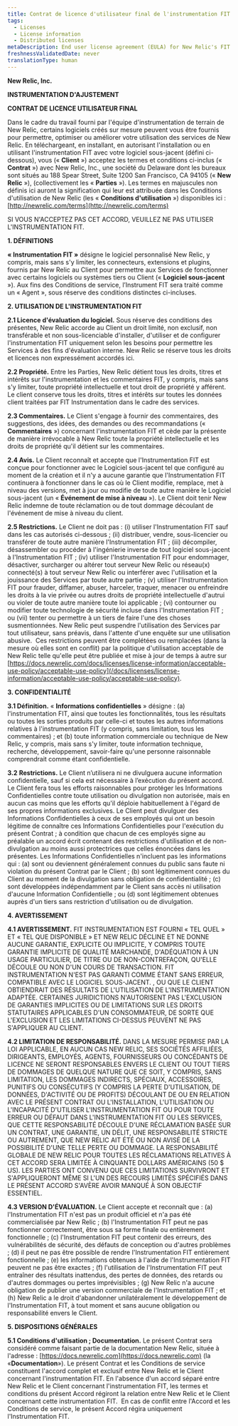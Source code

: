 ```yaml
---
title: Contrat de licence d'utilisateur final de l'instrumentation FIT
tags:
  - Licenses
  - License information
  - Distributed licenses
metaDescription: End user license agreement (EULA) for New Relic's FIT instrumentation.
freshnessValidatedDate: never
translationType: human
---
```


**New Relic, Inc.**

**INSTRUMENTATION D&apos;AJUSTEMENT**

**CONTRAT DE LICENCE UTILISATEUR FINAL**

Dans le cadre du travail fourni par l&apos;équipe d&apos;instrumentation de terrain de New Relic, certains logiciels créés sur mesure peuvent vous être fournis pour permettre, optimiser ou améliorer votre utilisation des services de New Relic. En téléchargeant, en installant, en autorisant l&apos;installation ou en utilisant l&apos;instrumentation FIT avec votre logiciel sous-jacent (défini ci-dessous), vous (« **Client** ») acceptez les termes et conditions ci-inclus (« **Contrat** ») avec New Relic, Inc., une société du Delaware dont les bureaux sont situés au 188 Spear Street, Suite 1200 San Francisco, CA 94105 (« **New Relic** »), (collectivement les « **Parties** »). Les termes en majuscules non définis ici auront la signification qui leur est attribuée dans les Conditions d&apos;utilisation de New Relic (les « **Conditions d&apos;utilisation** ») disponibles ici : [http://newrelic.com/terms](http://newrelic.com/terms)

SI VOUS N&apos;ACCEPTEZ PAS CET ACCORD, VEUILLEZ NE PAS UTILISER L&apos;INSTRUMENTATION FIT.

**1. DÉFINITIONS**

**« Instrumentation FIT »** désigne le logiciel personnalisé New Relic, y compris, mais sans s&apos;y limiter, les connecteurs, extensions et plugins, fournis par New Relic au Client pour permettre aux Services de fonctionner avec certains logiciels ou systèmes tiers ou Client (« **Logiciel sous-jacent** »). Aux fins des Conditions de service, l’Instrument FIT sera traité comme un « Agent », sous réserve des conditions distinctes ci-incluses.

**2. UTILISATION DE L&apos;INSTRUMENTATION FIT**

**2.1 Licence d&apos;évaluation du logiciel.** Sous réserve des conditions des présentes, New Relic accorde au Client un droit limité, non exclusif, non transférable et non sous-licenciable d&apos;installer, d&apos;utiliser et de configurer l&apos;instrumentation FIT uniquement selon les besoins pour permettre les Services à des fins d&apos;évaluation interne. New Relic se réserve tous les droits et licences non expressément accordés ici.

**2.2 Propriété.** Entre les Parties, New Relic détient tous les droits, titres et intérêts sur l&apos;instrumentation et les commentaires FIT, y compris, mais sans s&apos;y limiter, toute propriété intellectuelle et tout droit de propriété y afférent. Le client conserve tous les droits, titres et intérêts sur toutes les données client traitées par FIT Instrumentation dans le cadre des services.

**2.3 Commentaires.** Le Client s&apos;engage à fournir des commentaires, des suggestions, des idées, des demandes ou des recommandations (« **Commentaires** ») concernant l&apos;instrumentation FIT et cède par la présente de manière irrévocable à New Relic toute la propriété intellectuelle et les droits de propriété qu&apos;il détient sur les commentaires.

**2.4 Avis.** Le Client reconnaît et accepte que l&apos;Instrumentation FIT est conçue pour fonctionner avec le Logiciel sous-jacent tel que configuré au moment de la création et il n&apos;y a aucune garantie que l&apos;Instrumentation FIT continuera à fonctionner dans le cas où le Client modifie, remplace, met à niveau des versions, met à jour ou modifie de toute autre manière le Logiciel sous-jacent (un « **Événement de mise à niveau** »). Le Client doit tenir New Relic indemne de toute réclamation ou de tout dommage découlant de l&apos;événement de mise à niveau du client.

**2.5 Restrictions.** Le Client ne doit pas : (i) utiliser l&apos;Instrumentation FIT sauf dans les cas autorisés ci-dessous ; (ii) distribuer, vendre, sous-licencier ou transférer de toute autre manière l&apos;Instrumentation FIT ; (iii) décompiler, désassembler ou procéder à l&apos;ingénierie inverse de tout logiciel sous-jacent à l&apos;Instrumentation FIT ; (iv) utiliser l&apos;Instrumentation FIT pour endommager, désactiver, surcharger ou altérer tout serveur New Relic ou réseau(x) connecté(s) à tout serveur New Relic ou interférer avec l&apos;utilisation et la jouissance des Services par toute autre partie ; (v) utiliser l&apos;Instrumentation FIT pour frauder, diffamer, abuser, harceler, traquer, menacer ou enfreindre les droits à la vie privée ou autres droits de propriété intellectuelle d&apos;autrui ou violer de toute autre manière toute loi applicable ; (vi) contourner ou modifier toute technologie de sécurité incluse dans l&apos;Instrumentation FIT ; ou (vii) tenter ou permettre à un tiers de faire l&apos;une des choses susmentionnées. New Relic peut suspendre l&apos;utilisation des Services par tout utilisateur, sans préavis, dans l&apos;attente d&apos;une enquête sur une utilisation abusive.  Ces restrictions peuvent être complétées ou remplacées (dans la mesure où elles sont en conflit) par la politique d&apos;utilisation acceptable de New Relic telle qu&apos;elle peut être publiée et mise à jour de temps à autre sur [https://docs.newrelic.com/docs/licenses/license-information/acceptable-use-policy/acceptable-use-policy](/docs/licenses/license-information/acceptable-use-policy/acceptable-use-policy).

**3. CONFIDENTIALITÉ**

**3.1 Définition.** « **Informations confidentielles** » désigne : (a) l&apos;instrumentation FIT, ainsi que toutes les fonctionnalités, tous les résultats ou toutes les sorties produits par celle-ci et toutes les autres informations relatives à l&apos;instrumentation FIT (y compris, sans limitation, tous les commentaires) ; et (b) toute information commerciale ou technique de New Relic, y compris, mais sans s&apos;y limiter, toute information technique, recherche, développement, savoir-faire qu&apos;une personne raisonnable comprendrait comme étant confidentielle.

**3.2** **Restrictions.** Le Client n’utilisera ni ne divulguera aucune information confidentielle, sauf si cela est nécessaire à l’exécution du présent accord. Le Client fera tous les efforts raisonnables pour protéger les Informations Confidentielles contre toute utilisation ou divulgation non autorisée, mais en aucun cas moins que les efforts qu&apos;il déploie habituellement à l&apos;égard de ses propres informations exclusives. Le Client peut divulguer des Informations Confidentielles à ceux de ses employés qui ont un besoin légitime de connaître ces Informations Confidentielles pour l&apos;exécution du présent Contrat ; à condition que chacun de ces employés signe au préalable un accord écrit contenant des restrictions d&apos;utilisation et de non-divulgation au moins aussi protectrices que celles énoncées dans les présentes. Les Informations Confidentielles n&apos;incluent pas les informations qui : (a) sont ou deviennent généralement connues du public sans faute ni violation du présent Contrat par le Client ; (b) sont légitimement connues du Client au moment de la divulgation sans obligation de confidentialité ; (c) sont développées indépendamment par le Client sans accès ni utilisation d&apos;aucune Information Confidentielle ; ou (d) sont légitimement obtenues auprès d&apos;un tiers sans restriction d&apos;utilisation ou de divulgation.

**4. AVERTISSEMENT**

**4.1 AVERTISSEMENT.** FIT INSTRUMENTATION EST FOURNI « TEL QUEL » ET « TEL QUE DISPONIBLE » ET NEW RELIC DÉCLINE ET NE DONNE AUCUNE GARANTIE, EXPLICITE OU IMPLICITE, Y COMPRIS TOUTE GARANTIE IMPLICITE DE QUALITÉ MARCHANDE, D&apos;ADÉQUATION À UN USAGE PARTICULIER, DE TITRE OU DE NON-CONTREFAÇON, QU&apos;ELLE DÉCOULE OU NON D&apos;UN COURS DE TRANSACTION. FIT INSTRUMENTATION N&apos;EST PAS GARANTI COMME ÉTANT SANS ERREUR, COMPATIBLE AVEC LE LOGICIEL SOUS-JACENT. , OU QUE LE CLIENT OBTIENDRAIT DES RÉSULTATS DE L&apos;UTILISATION DE L&apos;INSTRUMENTATION ADAPTÉE. CERTAINES JURIDICTIONS N&apos;AUTORISENT PAS L&apos;EXCLUSION DE GARANTIES IMPLICITES OU DE LIMITATIONS SUR LES DROITS STATUTAIRES APPLICABLES D&apos;UN CONSOMMATEUR, DE SORTE QUE L&apos;EXCLUSION ET LES LIMITATIONS CI-DESSUS PEUVENT NE PAS S&apos;APPLIQUER AU CLIENT.

**4.2 LIMITATION DE RESPONSABILITÉ.** DANS LA MESURE PERMISE PAR LA LOI APPLICABLE, EN AUCUN CAS NEW RELIC, SES SOCIÉTÉS AFFILIÉES, DIRIGEANTS, EMPLOYÉS, AGENTS, FOURNISSEURS OU CONCÉDANTS DE LICENCE NE SERONT RESPONSABLES ENVERS LE CLIENT OU TOUT TIERS DE DOMMAGES DE QUELQUE NATURE QUE CE SOIT, Y COMPRIS, SANS LIMITATION, LES DOMMAGES INDIRECTS, SPÉCIAUX, ACCESSOIRES, PUNITIFS OU CONSÉCUTIFS (Y COMPRIS LA PERTE D&apos;UTILISATION, DE DONNÉES, D&apos;ACTIVITÉ OU DE PROFITS) DÉCOULANT DE OU EN RELATION AVEC LE PRÉSENT CONTRAT OU L&apos;INSTALLATION, L&apos;UTILISATION OU L&apos;INCAPACITÉ D&apos;UTILISER L&apos;INSTRUMENTATION FIT OU POUR TOUTE ERREUR OU DÉFAUT DANS L&apos;INSTRUMENTATION FIT OU LES SERVICES, QUE CETTE RESPONSABILITÉ DÉCOULE D&apos;UNE RÉCLAMATION BASÉE SUR UN CONTRAT, UNE GARANTIE, UN DÉLIT, UNE RESPONSABILITÉ STRICTE OU AUTREMENT, QUE NEW RELIC AIT ÉTÉ OU NON AVISÉ DE LA POSSIBILITÉ D&apos;UNE TELLE PERTE OU DOMMAGE. LA RESPONSABILITÉ GLOBALE DE NEW RELIC POUR TOUTES LES RÉCLAMATIONS RELATIVES À CET ACCORD SERA LIMITÉE À CINQUANTE DOLLARS AMÉRICAINS (50 $ US). LES PARTIES ONT CONVENU QUE CES LIMITATIONS SURVIVRONT ET S&apos;APPLIQUERONT MÊME SI L&apos;UN DES RECOURS LIMITÉS SPÉCIFIÉS DANS LE PRÉSENT ACCORD S&apos;AVÈRE AVOIR MANQUÉ À SON OBJECTIF ESSENTIEL.

**4.3 VERSION D&apos;ÉVALUATION.** Le Client accepte et reconnaît que : (a) l&apos;Instrumentation FIT n&apos;est pas un produit officiel et n&apos;a pas été commercialisée par New Relic ; (b) l&apos;Instrumentation FIT peut ne pas fonctionner correctement, être sous sa forme finale ou entièrement fonctionnelle ; (c) l&apos;Instrumentation FIT peut contenir des erreurs, des vulnérabilités de sécurité, des défauts de conception ou d&apos;autres problèmes ; (d) il peut ne pas être possible de rendre l&apos;Instrumentation FIT entièrement fonctionnelle ; (e) les informations obtenues à l&apos;aide de l&apos;Instrumentation FIT peuvent ne pas être exactes ; (f) l&apos;utilisation de l&apos;Instrumentation FIT peut entraîner des résultats inattendus, des pertes de données, des retards ou d&apos;autres dommages ou pertes imprévisibles ; (g) New Relic n&apos;a aucune obligation de publier une version commerciale de l&apos;Instrumentation FIT ; et (h) New Relic a le droit d&apos;abandonner unilatéralement le développement de l&apos;Instrumentation FIT, à tout moment et sans aucune obligation ou responsabilité envers le Client.

**5. DISPOSITIONS GÉNÉRALES**

**5.1 Conditions d&apos;utilisation ; Documentation.** Le présent Contrat sera considéré comme faisant partie de la documentation New Relic, située à l&apos;adresse : [https://docs.newrelic.com](https://docs.newrelic.com) (la «**Documentation**»). Le présent Contrat et les Conditions de service constituent l&apos;accord complet et exclusif entre New Relic et le Client concernant l&apos;instrumentation FIT. En l&apos;absence d&apos;un accord séparé entre New Relic et le Client concernant l&apos;instrumentation FIT, les termes et conditions du présent Accord régiront la relation entre New Relic et le Client concernant cette instrumentation FIT.  En cas de conflit entre l&apos;Accord et les Conditions de service, le présent Accord régira uniquement l&apos;Instrumentation FIT.